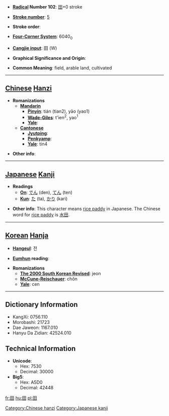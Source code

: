 * '''[[Wiktionary:Chinese radical index| Radical]] Number 102''': [[Wiktionary:Chinese radical index 田|田]]+0 stroke

* '''[[Wiktionary:Chinese total strokes index|Stroke number]]''': [[Wiktionary:Chinese total strokes index 5|5]]

* '''Stroke order''': 

* '''[[Wiktionary:Chinese four corner index|Four-Corner System]]''': 6040<sub>0</sub>

* '''[[Wiktionary:Chinese Cangjie index|Cangjie input]]''': 田 (W)

* '''Graphical Significance and Origin''': 

* '''Common Meaning''': field, arable land, cultivated

----

== [[Chinese]] [[Hanzi]] ==

* '''Romanizations'''
** '''[[Mandarin]]'''
*** '''[[Pinyin]]''': tián (tian2), yāo (yao1)
*** '''[[Wade-Giles]]''': t'ien<sup>2</sup>, yao<sup>1</sup>
*** '''[[Yale]]''': 
** '''[[Cantonese]]'''
*** '''[[Jyutping]]''':
*** '''[[Penkyamp]]''': 
*** '''[[Yale]]''': tin4

* '''Other info''': 

----

== [[Japanese]] [[Kanji]] ==

* '''Readings'''
** '''[[On]]''': [[でん]] (den), [[てん]] (ten)
** '''[[Kun]]''': [[た]] (ta), [[かり]] (kari)

* '''Other info''':  This character means [[rice paddy]] in Japanese. The Chinese word for [[rice paddy]] is [[ 水田]].

----

== [[Korean]] [[Hanja]] ==

* '''[[Hangeul]]''': 전

* '''[[Eumhun]] reading''': 

* '''Romanizations'''
** '''[[The 2000 South Korean Revised Romanization|The 2000 South Korean Revised]]''': jeon
** '''[[McCune-Reischauer]]''': chŏn
** '''[[Yale]]''': cen

----

== Dictionary Information ==

* KangXi: 0756.110
* Morobashi: 21723
* Dae Jaweon: 1167.010
* Hanyu Da Zidian: 42524.010

== Technical Information ==

* '''Unicode''':
** Hex: 7530
** Decimal: 30000
* '''Big5''':
** Hex: A5D0
** Decimal: 42448

[[Category:Chinese hanzi]]
[[Category:Japanese kanji]]

[[fr:田]]
[[hu:田]]
[[pl:田]]